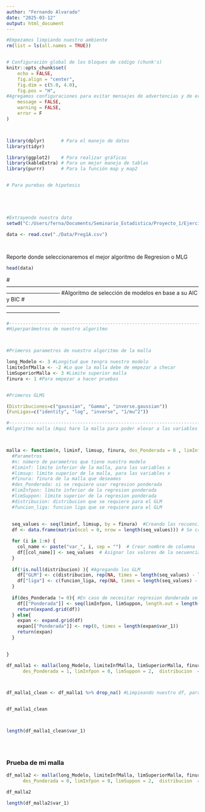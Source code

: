 ```yaml
---
author: "Fernando Alvarado"
date: "2025-03-12"
output: html_document
---
```



```r
#Empezamos limpiando nuestro ambiente
rm(list = ls(all.names = TRUE))


# Configuración global de los bloques de código (chunk's)
knitr::opts_chunk$set(
	echo = FALSE,
	fig.align = "center",
	fig.dim = c(5.0, 4.0),
	fig.pos = "H",
#Agregamos configuraciones para evitar mensajes de advertencias y de errores en el archivo
	message = FALSE,
	warning = FALSE,
	error = F
)



library(dplyr)      # Para el manejo de datos
library(tidyr)

library(ggplot2)    # Para realizar gráficas
library(kableExtra) # Para un mejor manejo de tablas
library(purrr)      # Para la función map y map2


# Para purebas de hipotesis





#Extrayendo nuestra data
setwd("C:/Users/ferna/Documents/Seminario_Estadistica/Proyecto_1/Ejercicio_1")

data <- read.csv("./Data/Preg1A.csv")




```


Reporte donde seleccionaremos el mejor algoritmo de Regresion o MLG


```r
head(data)
```


#------------------------------------------------------------------------------------------------------------------------------------------
#Algoritmo de selección de modelos en base a su AIC y BIC
#------------------------------------------------------------------------------------------------------------------------------------------



```r
#------------------------------------------------------------------------------------------------------------------------------------------
#Hiperparámetros de nuestro algoritmo 



#Primeros parametros de nuestro algoritmo de la malla 

long_Modelo <- 3 #Longitud que tengra nuestro modelo 
limiteInfMalla <- -2 #Lo que la malla debe de empezar a checar
limSuperiorMalla <- 3 #Limite superior malla
finura <- 1 #Para empezar a hacer pruebas 


#Primeros GLMS

(Distribuciones=c("gaussian", "Gamma", "inverse.gaussian"))
(FunLigas=c("identity", "log", "inverse", "1/mu^2"))


```


```r
#------------------------------------------------------------------------------------------------------------------------------------------
#Algoritmo malla (Aqui hare la malla para poder elevar a las variables a la potencia que se requiera)



malla <- function(n, liminf, limsup, finura, des_Ponderada = 0 , limInfpon = 0, limSuppon = 2, distribucion  = c(), funcion_liga= c()){
  #Parametros
  #n: número de parametros que tiene nuestro modelo 
  #liminf: límite inferior de la malla, para las variables x
  #limsup: límite superior de la malla, para las variables x
  #finura: finura de la malla que deseamos
  #des_Ponderada: si se requiere usar regresion ponderada
  #limInfpon: límite inferior de la regresion ponderada
  #limSuppon: límite superior de la regresion ponderada 
  #distribucion: distribucion que se requiere para el GLM
  #funcion_liga: funcion liga que se requiere para el GLM
  
  
  seq_values <- seq(liminf, limsup, by = finura)  #Creando las recuencias para la malla y posteriormente elevar la variable 
  df <- data.frame(matrix(ncol = 0, nrow = length(seq_values))) # Se creo el df, para poder poner las variables

  for (i in 1:n) {
    col_name <- paste("var_", i, sep = "")  # Crear nombre de columna
    df[[col_name]] <- seq_values  # Asignar los valores de la secuencia
  }
  
  if(!is.null(distribucion) ){ #Agregando los GLM
    df["GLM"] <- c(distribucion, rep(NA, times = length(seq_values) - length(distribucion )))
    df["liga"] <- c(funcion_liga, rep(NA, times = length(seq_values) - length(funcion_liga)))
  }
  
  if(des_Ponderada != 0){ #En caso de necesitar regresion donderada se agrega una columan con una secuencia de ponderada 
    df[["Ponderada"]] <- seq(limInfpon, limSuppon, length.out = length(seq_values)) #Maya de regresion ponderada donde se puede cntrolar los limites de la reg ponderda, pero su finura depede de la longitud del df
    return(expand.grid(df))
  } else{
    expan <- expand.grid(df)
    expan[["Ponderada"]] <- rep(0, times = length(expan$var_1))
    return(expan)
  }

 
}


```


```r

df_malla1 <- malla(long_Modelo, limiteInfMalla, limSuperiorMalla, finura, 
      des_Ponderada = 1, limInfpon = 0, limSuppon = 2,  distribucion  = Distribuciones, funcion_liga= FunLigas)



df_malla1_clean <- df_malla1 %>% drop_na() #Limpieando nuestro df, para que salga sin NAs


df_malla1_clean



length(df_malla1_clean$var_1)





```


### Prueba de mi malla 

```r

df_malla2 <- malla(long_Modelo, limiteInfMalla, limSuperiorMalla, finura, 
      des_Ponderada = 0, limInfpon = 0, limSuppon = 2,  distribucion  = c(), funcion_liga= c())

df_malla2

length(df_malla2$var_1)

```




```r

```




```r

```




```r

```




```r

```



```r

```




```r

```




```r

```




```r

```




```r

```




```r

```




```r

```




```r

```




```r

```











